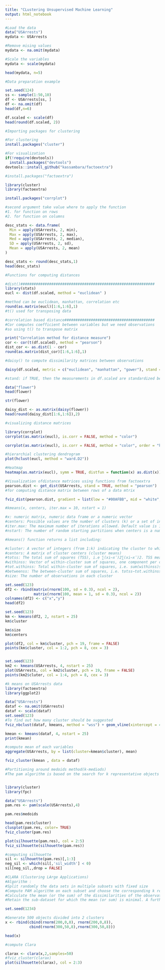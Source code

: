 ```yaml
---
title: "CLustering Unsupervised Machine Learning"
output: html_notebook
---
```


```r
#Load the data
data("USArrests")
mydata <- USArrests

#Remove mising values
mydata <- na.omit(mydata)

#Scale the variables
mydata <- scale(mydata)

head(mydata, n=5)
```
```r
#Data preparation example

set.seed(124)
ss <- sample(1:50,10)
df <- USArrests[ss, ]
df <- na.omit(df)
head(df,n=6)

df.scaled <- scale(df)
head(round(df.scaled, 2))
```


```r
#Importing packages for clustering

#For clustering
install.packages("cluster")

#For visualization
if(!require(devtools))
  install.packages("devtools")
devtools::install_github("kassambara/factoextra")

#install.packages("factoextra")

library(cluster)
library(factoextra)

install.packages("corrplot")
```

```r
#second argument take value where to apply the function 
#1. for function on rows
#2. for function on columns

desc_stats <- data.frame(
  Min = apply(USArrests, 2, min),
  Max = apply(USArrests, 2, max),
  Med = apply(USArrests, 2, median),
  SD = apply(USArrests, 2, sd),
  Mean = apply(USArrests, 2, mean)
)

desc_stats <- round(desc_stats,1)
head(desc_stats)
```

```r
#Functions for computing distances

#dist()#############################################################
library(stats)
eucl <- dist(df.scaled, method = "euclidean" )

#method can be euclidean, manhattan, correlation etc
round(as.matrix(eucl)[1:6,1:6],1)
#t() used for transposing data

#correlation based distance#########################################
#Cor computes coefficient between variables but we need observations 
#so using t() to transpose matrix

print("Correlation method for distance measure")
cor <- cor(t(df.scaled), method = "pearson")
dist_cor <- as.dist(1 - cor)
round(as.matrix(dist_cor)[1:6,1:6],1)

#daisy() to compute dissimilarity matrices between observations 

daisy(df.scaled, metric = c("euclidean", "manhattan", "gower"), stand = FALSE)

#stand: if TRUE, then the measurements in df.scaled are standardized before calculating the dissimilarities. Measurements are standardized for each variable (column), by subtracting the variable’s mean value and dividing by the variable’s mean absolute deviation

data("flower")
head(flower)

str(flower)

daisy_dist <- as.matrix(daisy(flower))
head(round(daisy_dist[1:6,1:6]),2)

#visualizing distance matrices

library(corrplot)
corrplot(as.matrix(eucl), is.corr = FALSE, method = "color")

corrplot(as.matrix(eucl), is.corr = FALSE, method = "color", order = "hclust", type = "upper")

#hierarchial clustering dendrogram 
plot(hclust(eucl, method = "ward.D2"))

#Heatmap
heatmap(as.matrix(eucl), symm = TRUE, distfun = function(x) as.dist(x))
```

```r
#Visualization ofdistance matrices using functions from factoextra
pearson.dist <- get_dist(USArrests, stand = TRUE, method = "pearson")
#for computing distance matrix between rows of a data mtrix 

fviz_dist(pearson.dist, gradient = list(low = "#00AFBB", mid = "white", high = "#FC4E07"))

```

```r
#kmeans(x, centers, iter.max = 10, nstart = 1)

#x: numeric matrix, numeric data frame or a numeric vector
#centers: Possible values are the number of clusters (k) or a set of initial (distinct) cluster centers. If a number, a random set of (distinct) rows in x is chosen as the initial centers.
#iter.max: The maximum number of iterations allowed. Default value is 10.
#nstart: The number of random starting partitions when centers is a number. Trying nstart > 1 is often recommended.

#kmeans() function returns a list including:

#cluster: A vector of integers (from 1:k) indicating the cluster to which each point is allocated
#centers: A matrix of cluster centers (cluster means)
#totss: The total sum of squares (TSS), i.e ∑(xi−x¯)2∑(xi−x¯)2. TSS measures the total variance in the data.
#withinss: Vector of within-cluster sum of squares, one component per cluster
#tot.withinss: Total within-cluster sum of squares, i.e. sum(withinss)sum(withinss)
#betweenss: The between-cluster sum of squares, i.e. totss−tot.withinsstotss−tot.withinss
#size: The number of observations in each cluster

set.seed(123)
df2 <- rbind(matrix(rnorm(100, sd = 0.3), ncol = 2),
             matrix(rnorm(100, mean = 1, sd = 0.3), ncol = 2))
colnames(df2) <- c("x","y")
head(df2)

set.seed(123)
km <- kmeans(df2, 2, nstart = 25)
km$cluster

km$size
km$centers

plot(df2, col = km$cluster, pch = 19, frame = FALSE)
points(km$cluster, col = 1:2, pch = 8, cex = 3)


set.seed(123)
km2 <- kmeans(USArrests, 4, nstart = 25)
plot(USArrests, col = km2$cluster, pch = 19, frame = FALSE)
points(km2$cluter, col = 1:4, pch = 8, cex = 3)
```
```r
#k means on USArrests data
library(factoextra)
library(ggplot2)

data("USArrests")
dataf <- na.omit(USArrests)
dataf <- scale(dataf)
set.seed(123)
#To find out how many cluster should be suggested 
fviz_nbclust(dataf, kmeans, method = "wss") + geom_vline(xintercept = 4, linetype = 2)

kmean <- kmeans(dataf, 4, nstart = 25)
print(kmean)

#compute mean of each variables
aggregate(USArrests, by = list(cluster=kmean$cluster), mean)

fviz_cluster(kmean , data = dataf)
```

```r
#Partitioning around medoids method(k-mediods)
#The pam algorithm is based on the search for k representative objects or medoids among the observations of the dataset. These observations should represent the structure of the data. After finding a set of k medoids, k clusters are constructed by assigning each observation to the nearest medoid. The goal is to find k representative objects which minimize the sum of the dissimilarities of the observations to their closest representative object.


library(cluster)
library(fpc)

data("USArrests")
pam.res <- pam(scale(USArrests),4)

pam.res$medoids

head(pam.res$cluster)
clusplot(pam.res, color= TRUE)
fviz_cluster(pam.res)

plot(silhouette(pam.res), col = 2:5)
fviz_silhouette(silhouette(pam.res))

#computing silhouette
sil <- silhouette(pam.res)[,1:3]
neg_sil <- which(sil[,'sil_width'] < 0)
sil[neg_sil,,drop = FALSE]
```


```r
#CLARA (Clustering LArge Applications)
#Algorithm : 
#Split randomly the data sets in multiple subsets with fixed size
#Compute PAM algorithm on each subset and choose the corresponding k representative objects (medoids). Assign each observation of the entire dataset to the nearest medoid.
#Calculate the mean (or the sum) of the dissimilarities of the observations to their closest medoid. This is used as a measure of the goodness of the clustering.
#Retain the sub-dataset for which the mean (or sum) is minimal. A further analysis is carried out on the final partition.

set.seed(1234)

#Generate 500 objects divided into 2 clusters
x <- rbind(cbind(rnorm(200,0,8), rnorm(200,0,8)),
           cbind(rnorm(300,50,8),rnorm(300,50,8)))

head(x)

#compute Clara

clarax <- clara(x,2,samples=50)
#fviz_cluster(clarax)
plot(silhouette(clarax), col = 2:3)
```

